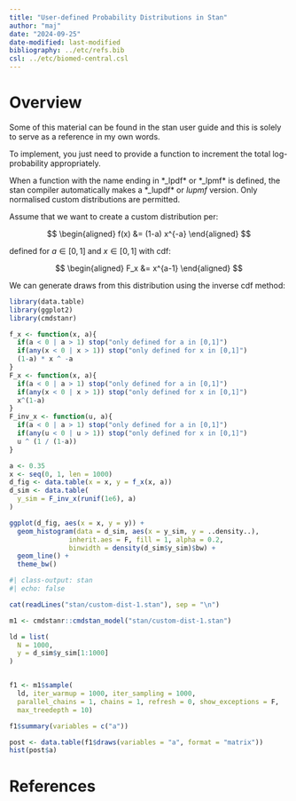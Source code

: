 ```yaml
---
title: "User-defined Probability Distributions in Stan"
author: "maj"
date: "2024-09-25"
date-modified: last-modified
bibliography: ../etc/refs.bib
csl: ../etc/biomed-central.csl
---
```


# Overview

Some of this material can be found in the stan user guide and this is solely to serve as a reference in my own words.

To implement, you just need to provide a function to increment the total log-probability appropriately.


::: {.callout-note}
When a function with the name ending in *_lpdf* or *_lpmf* is defined, the stan compiler automatically makes a *_lupdf* or *lupmf* version.
Only normalised custom distributions are permitted.
:::

Assume that we want to create a custom distribution per:

$$
\begin{aligned}
f(x) &= (1-a) x^{-a}
\end{aligned}
$$

defined for $a \in [0,1]$ and $x \in [0,1]$ with cdf:

$$
\begin{aligned}
F_x &= x^{a-1}
\end{aligned}
$$

We can generate draws from this distribution using the inverse cdf method:

```r
library(data.table)
library(ggplot2)
library(cmdstanr)

f_x <- function(x, a){
  if(a < 0 | a > 1) stop("only defined for a in [0,1]")
  if(any(x < 0 | x > 1)) stop("only defined for x in [0,1]")
  (1-a) * x ^ -a
}
F_x <- function(x, a){
  if(a < 0 | a > 1) stop("only defined for a in [0,1]")
  if(any(x < 0 | x > 1)) stop("only defined for x in [0,1]")
  x^(1-a)
}
F_inv_x <- function(u, a){
  if(a < 0 | a > 1) stop("only defined for a in [0,1]")
  if(any(u < 0 | u > 1)) stop("only defined for x in [0,1]")
  u ^ (1 / (1-a))
}

a <- 0.35
x <- seq(0, 1, len = 1000)
d_fig <- data.table(x = x, y = f_x(x, a))
d_sim <- data.table(
  y_sim = F_inv_x(runif(1e6), a)
)

ggplot(d_fig, aes(x = x, y = y)) +
  geom_histogram(data = d_sim, aes(x = y_sim, y = ..density..),
               inherit.aes = F, fill = 1, alpha = 0.2,
               binwidth = density(d_sim$y_sim)$bw) + 
  geom_line() +
  theme_bw()
```

```r
#| class-output: stan
#| echo: false

cat(readLines("stan/custom-dist-1.stan"), sep = "\n")
```

```r
m1 <- cmdstanr::cmdstan_model("stan/custom-dist-1.stan")

ld = list(
  N = 1000, 
  y = d_sim$y_sim[1:1000]
)


f1 <- m1$sample(
  ld, iter_warmup = 1000, iter_sampling = 1000,
  parallel_chains = 1, chains = 1, refresh = 0, show_exceptions = F,
  max_treedepth = 10)

f1$summary(variables = c("a"))

post <- data.table(f1$draws(variables = "a", format = "matrix"))
hist(post$a)
```







# References

<!-- ::: {#refs} -->
<!-- ::: -->
